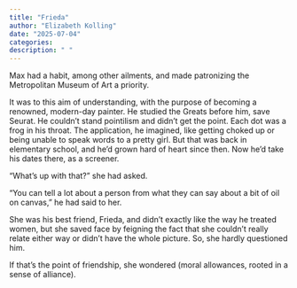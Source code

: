 ```yaml
---
title: "Frieda"
author: "Elizabeth Kolling"
date: "2025-07-04"
categories: 
description: " "
---
```



Max had a habit, among other ailments, and made patronizing the Metropolitan Museum of Art a priority. 

It was to this aim of understanding, with the purpose of becoming a renowned, modern-day painter. He studied the Greats before him, save Seurat. He couldn't stand pointilism and didn't get the point. Each dot was a frog in his throat. The application, he imagined, like getting choked up or being unable to speak words to a pretty girl. But that was back in elementary school, and he'd grown hard of heart since then. Now he’d take his dates there, as a screener. 

"What's up with that?" she had asked.

“You can tell a lot about a person from what they can say about a bit of oil on canvas,” he had said to her. 

She was his best friend, Frieda, and didn't exactly like the way he treated women, but she saved face by feigning the fact that she couldn't really relate either way or didn't have the whole picture. So, she hardly questioned him. 

If that's the point of friendship, she wondered (moral allowances, rooted in a sense of alliance).